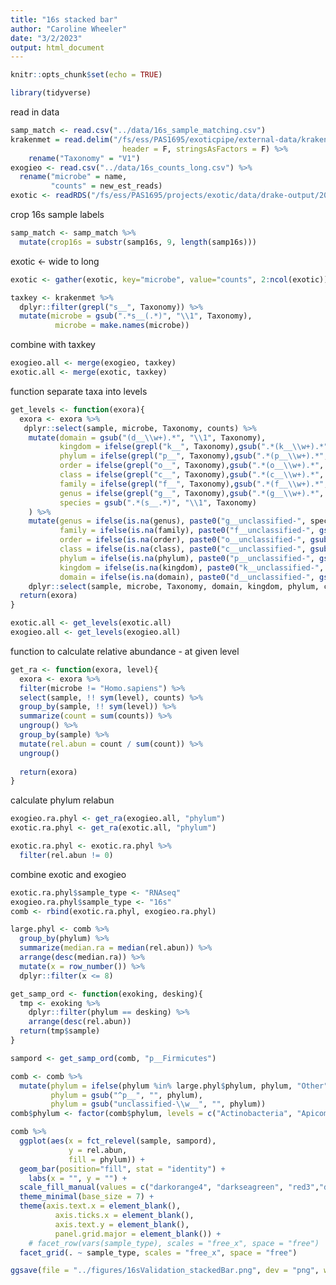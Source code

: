 ```yaml
---
title: "16s stacked bar"
author: "Caroline Wheeler"
date: "3/2/2023"
output: html_document
---
```


```r
knitr::opts_chunk$set(echo = TRUE)

library(tidyverse)
```

read in data
```r
samp_match <- read.csv("../data/16s_sample_matching.csv")
krakenmet = read.delim("/fs/ess/PAS1695/exoticpipe/external-data/kraken2-metaphlan-noplants.txt",
                         header = F, stringsAsFactors = F) %>%
    rename("Taxonomy" = "V1")
exogieo <- read.csv("../data/16s_counts_long.csv") %>%
  rename("microbe" = name,
         "counts" = new_est_reads)
exotic <- readRDS("/fs/ess/PAS1695/projects/exotic/data/drake-output/2022-03-08/tcc.counts.RDS")
```

crop 16s sample labels
```r
samp_match <- samp_match %>%
  mutate(crop16s = substr(samp16s, 9, length(samp16s)))
```

exotic <- wide to long
```r
exotic <- gather(exotic, key="microbe", value="counts", 2:ncol(exotic))
```

```r
taxkey <- krakenmet %>%
  dplyr::filter(grepl("s__", Taxonomy)) %>%
  mutate(microbe = gsub(".*s__(.*)", "\\1", Taxonomy),
          microbe = make.names(microbe))
```

combine with taxkey
```r
exogieo.all <- merge(exogieo, taxkey)
exotic.all <- merge(exotic, taxkey)
```

function separate taxa into levels 
```r
get_levels <- function(exora){
  exora <- exora %>%
   dplyr::select(sample, microbe, Taxonomy, counts) %>%
    mutate(domain = gsub("(d__\\w+).*", "\\1", Taxonomy),
           kingdom = ifelse(grepl("k__", Taxonomy),gsub(".*(k__\\w+).*", "\\1", Taxonomy), NA),
           phylum = ifelse(grepl("p__", Taxonomy),gsub(".*(p__\\w+).*", "\\1", Taxonomy), NA),
           order = ifelse(grepl("o__", Taxonomy),gsub(".*(o__\\w+).*", "\\1", Taxonomy), NA),
           class = ifelse(grepl("c__", Taxonomy),gsub(".*(c__\\w+).*", "\\1", Taxonomy), NA),
           family = ifelse(grepl("f__", Taxonomy),gsub(".*(f__\\w+).*", "\\1", Taxonomy), NA),
           genus = ifelse(grepl("g__", Taxonomy),gsub(".*(g__\\w+).*", "\\1", Taxonomy), NA),
           species = gsub(".*(s__.*)", "\\1", Taxonomy)
    ) %>%
    mutate(genus = ifelse(is.na(genus), paste0("g__unclassified-", species), genus),
           family = ifelse(is.na(family), paste0("f__unclassified-", gsub("g__unclassified-", "", genus)), family),
           order = ifelse(is.na(order), paste0("o__unclassified-", gsub("f__unclassified-", "", family)), order),
           class = ifelse(is.na(class), paste0("c__unclassified-", gsub("o__unclassified-", "", order)), class),
           phylum = ifelse(is.na(phylum), paste0("p__unclassified-", gsub("c__unclassified-", "", class)),phylum),
           kingdom = ifelse(is.na(kingdom), paste0("k__unclassified-", gsub("p__unclassified-", "", phylum)), kingdom),
           domain = ifelse(is.na(domain), paste0("d__unclassified-", gsub("k__unclassified-", "", kingdom)), domain)) %>%
    dplyr::select(sample, microbe, Taxonomy, domain, kingdom, phylum, class, order, family, genus, species, counts)
  return(exora)
}
```

```r
exotic.all <- get_levels(exotic.all)
exogieo.all <- get_levels(exogieo.all)
```

function to calculate relative abundance - at given level
```r
get_ra <- function(exora, level){
  exora <- exora %>%
  filter(microbe != "Homo.sapiens") %>%
  select(sample, !! sym(level), counts) %>%
  group_by(sample, !! sym(level)) %>%
  summarize(count = sum(counts)) %>%
  ungroup() %>%
  group_by(sample) %>%
  mutate(rel.abun = count / sum(count)) %>%
  ungroup()
  
  return(exora)
}
```

calculate phylum relabun
```r
exogieo.ra.phyl <- get_ra(exogieo.all, "phylum")
exotic.ra.phyl <- get_ra(exotic.all, "phylum")
```
```r
exotic.ra.phyl <- exotic.ra.phyl %>%
  filter(rel.abun != 0)
```

combine exotic and exogieo
```r
exotic.ra.phyl$sample_type <- "RNAseq"
exogieo.ra.phyl$sample_type <- "16s"
comb <- rbind(exotic.ra.phyl, exogieo.ra.phyl)
```

```r
large.phyl <- comb %>%
  group_by(phylum) %>%
  summarize(median.ra = median(rel.abun)) %>%
  arrange(desc(median.ra)) %>%
  mutate(x = row_number()) %>%
  dplyr::filter(x <= 8)
```

```r
get_samp_ord <- function(exoking, desking){
  tmp <- exoking %>%
    dplyr::filter(phylum == desking) %>%
    arrange(desc(rel.abun))
  return(tmp$sample)
}

sampord <- get_samp_ord(comb, "p__Firmicutes")
```

```r
comb <- comb %>%
  mutate(phylum = ifelse(phylum %in% large.phyl$phylum, phylum, "Other"),
         phylum = gsub("^p__", "", phylum),
         phylum = gsub("unclassified-\\w__", "", phylum))
comb$phylum <- factor(comb$phylum, levels = c("Actinobacteria", "Apicomplexa", "Ascomycota", "Cryptophyceae", "Firmicutes", "Proteobacteria", "Uroviricota", "Verrucomicrobia", "Other"))
```

```r
comb %>%
  ggplot(aes(x = fct_relevel(sample, sampord),
             y = rel.abun,
             fill = phylum)) +
  geom_bar(position="fill", stat = "identity") +
    labs(x = "", y = "") +
  scale_fill_manual(values = c("darkorange4", "darkseagreen", "red3","darkslateblue", "salmon2", "cornflowerblue", "cyan4","deeppink4", "darkgoldenrod2"), name = "Taxa") +
  theme_minimal(base_size = 7) +
  theme(axis.text.x = element_blank(), 
          axis.ticks.x = element_blank(),
          axis.text.y = element_blank(),
          panel.grid.major = element_blank()) +
    # facet_row(vars(sample_type), scales = "free_x", space = "free") 
  facet_grid(. ~ sample_type, scales = "free_x", space = "free")

ggsave(file = "../figures/16sValidation_stackedBar.png", dev = "png", width = 4, height = 3)
```


